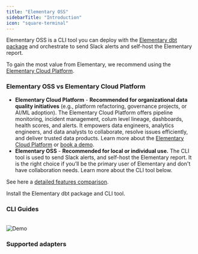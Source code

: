 ```yaml
---
title: "Elementary OSS"
sidebarTitle: "Introduction"
icon: "square-terminal"
---
```


Elementary OSS is a CLI tool you can deploy with the [Elementary dbt package](/guides/modules-overview/dbt-package) and orchestrate to send Slack alerts and self-host the Elementary report.

To gain the most value from Elementary, we recommend using the [Elementary Cloud Platform](/cloud/introduction).

### Elementary OSS vs Elementary Cloud Platform

- **Elementary Cloud Platform**  - **Recommended for organizational data quality initiatives** (e.g., platform refactoring, governance projects, or AI/ML adoption).
  The Elementary Cloud Platform offers pipeline monitoring, incident management, colum level lineage, dashboards, health scores, and alerts. It empowers data engineers, analytics engineers, and data analysts to collaborate, resolve issues efficiently, and deliver trusted data products. Learn more about the [Elementary Cloud Platform](/cloud/introduction) or [book a demo](https://cal.com/maayansa/elementary-intro-docs).
- **Elementary OSS** - **Recommended for local or individual use.**
  The CLI tool is used to send Slack alerts, and self-host the Elementary report. It is the right choice if you’ll be the primary user of Elementary and don't have collaboration needs. Learn more about the CLI tool below.

See here a [detailed features comparison](/overview/cloud-vs-oss).

<CardGroup cols={1}>
  <Card
    title="Quickstart Elementary OSS"
    href="/oss/quickstart/quickstart-cli-package"
    icon="circle-play"
    iconType="solid"
  >
    Install the Elementary dbt package and CLI tool.
  </Card>
</CardGroup>

### CLI Guides

<CardGroup cols={2}>
  <Card
    title="Generate a report"
    icon="browsers"
    iconType="solid"
    href="/oss/guides/generate-report-ui"
  ></Card>
  <Card
    title="Send alerts"
    icon="bell-exclamation"
    href="/oss/guides/alerts/elementary-alerts"
  ></Card>
  <Card
    title="Share the report"
    icon="share-all"
    iconType="solid"
    href="/oss/guides/share-report-ui"
  ></Card>
  <Card
    title="Deploy in production"
    icon="gear"
    iconType="solid"
    href="/oss/deployment-and-configuration/elementary-in-production"
  ></Card>
</CardGroup>

<br />

<Frame>
  <img
    src="https://raw.githubusercontent.com/elementary-data/elementary/master/static/report_ui.gif"
    alt="Demo"
  />
</Frame>

### Supported adapters

<Snippet file="oss/adapters-cards.mdx" />